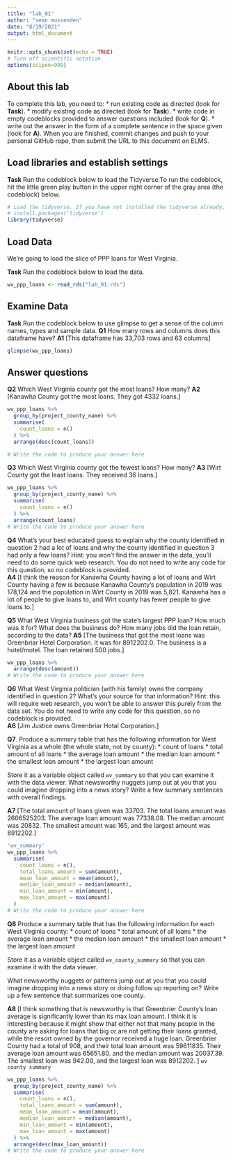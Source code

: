 ```yaml
---
title: "lab_01"
author: "sean mussenden"
date: "8/19/2021"
output: html_document
---
```


```r
knitr::opts_chunk$set(echo = TRUE)
# Turn off scientific notation
options(scipen=999)
```

## About this lab

To complete this lab, you need to:
* run existing code as directed (look for **Task**). 
* modify existing code as directed (look for **Task**).
* write code in empty codeblocks provided to answer questions included (look for **Q**). 
* write out the answer in the form of a complete sentence in the space given (look for **A**). 
When you are finished, commit changes and push to your personal GitHub repo, then submit the URL to this document on ELMS. 

## Load libraries and establish settings

**Task** Run the codeblock below to load the Tidyverse.To run the codeblock, hit the little green play button in the upper right corner of the gray area (the codeblock) below.

```r


# Load the tidyverse. If you have not installed the tidyverse already, remove the # from the next line and run it first.  
# install.packages('tidyverse')
library(tidyverse)
```

## Load Data 

We're going to load the slice of PPP loans for West Virginia.

**Task** Run the codeblock below to load the data. 

```r
wv_ppp_loans <- read_rds("lab_01.rds")
```

## Examine Data

**Task** Run the codeblock below to use glimpse to get a sense of the column names, types and sample data. 
**Q1** How many rows and columns does this dataframe have?
**A1** [This dataframe has 33,703 rows and 63 columns]

```r
glimpse(wv_ppp_loans)
```

## Answer questions


**Q2** Which West Virginia county got the most loans? How many?
**A2** [Kanawha County got the most loans. They got 4332 loans.]

```r
wv_ppp_loans %>%
  group_by(project_county_name) %>%
  summarise(
    count_loans = n()
  ) %>%
  arrange(desc(count_loans))

# Write the code to produce your answer here

```
**Q3** Which West Virginia county got the fewest loans? How many?
**A3** [Wirt County got the least loans. They received 36 loans.]

```r
wv_ppp_loans %>%
  group_by(project_county_name) %>%
  summarise(
    count_loans = n()
  ) %>%
  arrange(count_loans)
# Write the code to produce your answer here

```
**Q4** What's your best educated guess to explain why the county identified in question 2 had a lot of loans and why the county identified in question 3 had only a few loans? Hint: you won't find the answer in the data, you'll need to do some quick web research. You do not need to write any code for this question, so no codeblock is provided.  
**A4** [I think the reason for Kanawha County having a lot of loans and Wirt County having a few is because Kanawha County's population in 2019 was 178,124 and the population in Wirt County in 2019 was 5,821. Kanawha has a lot of people to give loans to, and Wirt county has fewer people to give loans to.]


**Q5** What West Virginia business got the state's largest PPP loan? How much was it for? What does the business do? How many jobs did the loan retain, according to the data?
**A5** [The business that got the most loans was Greenbriar Hotel Corporation. It was for 8912202.0. The business is a hotel/motel. The loan retained 500 jobs.]

```r
wv_ppp_loans %>%
  arrange(desc(amount))
# Write the code to produce your answer here

```

**Q6** What West Virginia politician (with his family) owns the company identified in question 2? What's your source for that information? Hint: this will require web research, you won't be able to answer this purely from the data set.  You do not need to write any code for this question, so no codeblock is provided.  
**A6** [Jim Justice owns Greenbriar Hotal Corporation.]

**Q7**. Produce a summary table that has the following information for West Virginia as a whole (the whole state, not by county):
* count of loans
* total amount of all loans
* the average loan amount
* the median loan amount
* the smallest loan amount
* the largest loan amount

Store it as a variable object called `wv_summary` so that you can examine it with the data viewer. What newsworthy nuggets jump out at you that you could imagine dropping into a news story? Write a few summary sentences with overall findings. 

**A7** [The total amount of loans given was 33703. The total loans amount was 2606525203. The average loan amount was 77338.08. The median amount was 20832. The smallest amount was 165, and the largest amount was 8912202.]
```r
'wv_summary'
wv_ppp_loans %>%
  summarise(
    count_loans = n(),
    total_loans_amount = sum(amount),
    mean_loan_amount = mean(amount),
    median_loan_amount = median(amount),
    min_loan_amount = min(amount),
    max_loan_amount = max(amount)
  )
# Write the code to produce your answer here
```

**Q8** Produce a summary table that has the following information for each West Virginia county:
* count of loans
* total amount of all loans
* the average loan amount
* the median loan amount
* the smallest loan amount
* the largest loan amount

Store it as a variable object called `wv_county_summary` so that you can examine it with the data viewer. 

What newsworthy nuggets or patterns jump out at you that you could imagine dropping into a news story or doing follow up reporting on? Write up a few sentence that summarizes one county. 

**A8** [I think something that is newsworthy is that Greenbrier County's loan average is significantly lower than its max loan amount. I think it is interesting because it might show that either not that many people in the county are asking for loans that big or are not getting their loans granted, while the resort owned by the governor received a huge loan. Greenbrier County had a total of 908, and their total loan amount was 59611835. Their average loan amount was 65651.80. and the median amount was 20037.39. The smallest loan was 942.00, and the largest loan was 8912202. ]
`wv county summary`
```r
wv_ppp_loans %>%
  group_by(project_county_name) %>%
  summarise(
    count_loans = n(),
    total_loans_amount = sum(amount),
    mean_loan_amount = mean(amount),
    median_loan_amount = median(amount),
    min_loan_amount = min(amount),
    max_loan_amount = max(amount)
  ) %>%
  arrange(desc(max_loan_amount))
# Write the code to produce your answer here
```
